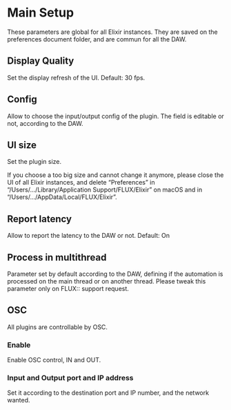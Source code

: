 # Main Setup

These parameters are global for all Elixir instances.
They are saved on the preferences document folder, and are commun for all the DAW. 

## Display Quality

Set the display refresh of the UI.
Default: 30 fps.

## Config

Allow to choose the input/output config of the plugin.
The field is editable or not, according to the DAW.

## UI size

Set the plugin size.

:::{.callout-note}
If you choose a too big size and cannot change it anymore, please close the UI of all Elixir instances, and delete "Preferences" in "/Users/.../Library/Application Support/FLUX/Elixir" on macOS and in "/Users/.../AppData/Local/FLUX/Elixir".
:::

## Report latency

Allow to report the latency to the DAW or not.
Default: On

## Process in multithread

Parameter set by default according to the DAW, defining if the automation is processed on the main thread or on another thread.
Please tweak this parameter only on FLUX:: support request.  

## OSC

All plugins are controllable by OSC.

### Enable
Enable OSC control, IN and OUT.

### Input and Output port and IP address

Set it according to the destination port and IP number, and the network wanted.

<!-- ### Use Inst. in command

??????  -->